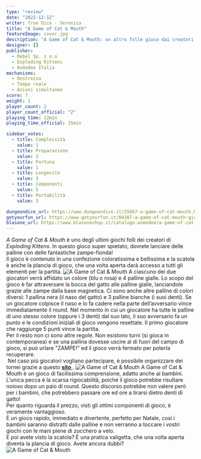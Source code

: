 ```yaml
---
type: "review"
date: "2022-12-12"
writer: True Dice - Veronica
title: "A Game of Cat & Mouth"
featureImage: cover.jpg
description: "A Game of Cat & Mouth: un altro folle gioco dai creatori di Exploding Kittens!"
designer: []
publisher:
  - Rebel Sp. z o.o
  - Exploding Kittens
  - Asmodee Italia
mechanisms:
  - Destrezza
  - Tempo reale
  - Azioni simultanee
score: 7
weight: 1
player_count: 2
player_count_official: "2"
playing_time: 12min
playing_time_official: 15min

sidebar_votes:
  - title: Complessità
    value: 1
  - title: Preparazione
    value: 2
  - title: Fortuna
    value: 1
  - title: Longevità
    value: 3
  - title: Componenti
    value: 5
  - title: Portabilità
    value: 3

dungeondice_url: https://www.dungeondice.it/25667-a-game-of-cat-mouth.html
getyourfun_url: https://www.getyourfun.it/04387-a-game-of-cat-mouth-giochi-per-bambini.html
blasone_url: https://www.blasoneshop.it/catalogo-asmodee/a-game-of-cat-mouth-72-1183
---
```


<Setting>
  <em>A Game of Cat &amp; Mouth</em> è uno degli ultimi giochi folli dei
  creatori di <em>Exploding Kittens</em>. In questo gioco super spietato,
  dovrete lanciare delle palline con delle fantastiche zampe-fionda!
  <br />
  Il gioco è contenuto in una confezione coloratissima e bellissima e la scatola
  è anche la plancia di gioco, che una volta aperta darà accesso a tutti gli
  elementi per la partita.
</Setting>

<img src="./game1.jpg" alt="A Game of Cat & Mouth" />

<Rules>
  A ciascuno dei due giocatori verrà affidato un colore (blu o rosa) e 4 palline
  gialle. Lo scopo del gioco è far attraversare la bocca del gatto alle palline
  gialle, lanciandole grazie alle zampe dalla base magnetica. Ci sono anche
  altre palline di colori diversi: 1 pallina nera (il naso del gatto) e 3
  palline bianche (i suoi denti). Se un giocatore colpisce il naso e lo fa
  cadere nella parte dell’avversario vince immediatamente il round. Nel momento
  in cui un giocatore ha tutte le palline di uno stesso colore (oppure i 3
  denti) dal suo lato, il suo avversario fa un punto e le condizioni iniziali di
  gioco vengono resettate. Il primo giocatore che raggiunge 5 punti vince la
  partita.
  <br />
  Per il resto non ci sono altre regole. Non esistono turni (si gioca in
  contemporanea) e se una pallina dovesse uscire al di fuori del campo di gioco,
  si può urlare "ZAMPE!" ed il gioco verrà fermato per poterla recuperare.
  <br />
  &nbsp;Nel caso più giocatori vogliano partecipare, è possibile organizzare dei
  tornei grazie a questo
  <a href="https://ek.explodingkittens.com/cat-and-mouth-tournament/?_gl=1%2ai2718q%2a_ga%2aMjU0NDIwMDg0LjE2NDk1NzkwMjI.%2a_ga_9SD541B42K%2aMTY0OTU4MjQxMi4yLjAuMTY0OTU4MjQxMi42MA..&_ga=2.268240846.1328406317.1649579022-254420084.1649579022">
    <strong>sito</strong>
  </a>.
</Rules>

<img src="./game2.jpg" alt="A Game of Cat & Mouth" />

<Feedback>
  A Game of Cat &amp; Mouth è un gioco di facilissima comprensione, adatto anche
  ai bambini.
  <br />
  L'unica pecca è la scarsa rigiocabilità, poiché il gioco potrebbe risultare
  noioso dopo un paio di round. Questo discorso potrebbe non valere però per i
  bambini, che potrebbero passare ore ed ore a tirarsi dietro denti di gatto!
  <br />
  Per quanto riguarda il prezzo, visti gli ottimi componenti di gioco, è
  veramente vantaggioso.
  <br />
  È un gioco rapido, immediato e divertente, perfetto per Natale, così i bambini
  saranno distratti dalle palline e non verranno a toccare i vostri giochi con
  le mani piene di zucchero a velo.
  <br />
  E poi avete visto la scatola? È una pratica valigetta, che una volta aperta
  diventa la plancia di gioco. Avete ancora dubbi?
  <br />
</Feedback>

<img src="./game3.jpg" alt="A Game of Cat & Mouth" />
